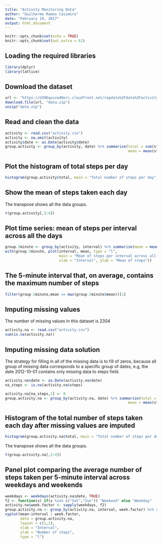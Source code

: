 ```yaml
---
title: "Activity Monitoring Data"
author: "Guilherme Ramos Casimiro"
date: "February 19, 2017"
output: html_document
---
```



```r
knitr::opts_chunk$set(echo = TRUE)
knitr::opts_chunk$set(out.extra = 61)
```

## Loading the required libraries

```r
library(dplyr)
library(lattice)
```


## Download the dataset


```r
url <- "https://d396qusza40orc.cloudfront.net/repdata%2Fdata%2Factivity.zip"
download.file(url, "data.zip")
unzip("data.zip")
```

## Read and clean the data



```r
activity <- read.csv("activity.csv")
activity <- na.omit(activity)
activity$date <- as.Date(activity$date)
group.activity <- group_by(activity, date) %>% summarise(total = sum(steps),
                                                         mean = mean(steps), median = median(steps))
```

## Plot the histogram of total steps per day

```r
histogram(group.activity$total, main = "Total number of steps per day", xlab = "Number of total steps")
```

## Show the mean of steps taken each day 

The transpose shows all the data groups.

```r
t(group.activity[,3:4])
```

## Plot time series: mean of steps per interval across all the days

```r
group.5minute <- group_by(activity, interval) %>% summarise(mean = mean(steps, na.rm = TRUE))
with(group.5minute, plot(interval, mean, type = "l",
                         main = "Mean of steps per interval across all the days",
                         xlab = "Interval", ylab = "Mean of steps"))
```

## The 5-minute interval that, on average, contains the maximum number of steps

```r
filter(group.5minute,mean == max(group.5minute$mean))[1]
```

## Imputing missing values

The number of missing values in this dataset is 2304

```r
activity.na <- read.csv("activity.csv")
sum(is.na(activity.na))
```

## Imputing missing data solution

The strategy for filling in all of the missing data is to fill of zeros, because all group of missing data corresponds to a specific group of dates, e.g, the date 2012-10-01 contains only missing data to steps field.

```r
activity.na$date <- as.Date(activity.na$date)
na_steps <- is.na(activity.na$steps)

activity.na[na_steps,1] <- 0
group.activity.na <- group_by(activity.na, date) %>% summarise(total = sum(steps),
                                                         mean = mean(steps), median = median(steps))
```

## Histogram of the total number of steps taken each day after missing values are imputed

```r

histogram(group.activity.na$total, main = "Total number of steps per day after missing values imputed", xlab = "Number of total steps")
```

The transpose shows all the data groups.

```r
t(group.activity.na[,3:4])
```

## Panel plot comparing the average number of steps taken per 5-minute interval across weekdays and weekends

```r
weekdays <- weekdays(activity.na$date, TRUE)
f2 <- function(x) if(x %in% c("Sat","Sun")) "Weekend" else "Weekday"
activity.na$week.factor <- sapply(weekdays, f2)
group.activity.na <- group_by(activity.na, interval, week.factor) %>% summarise(mean = mean(steps))
xyplot(mean~interval | week.factor,
       data = group.activity.na,
       layout = c(1,2),
       xlab = "Interval",
       ylab = "Number of steps",
       type = "l")
```